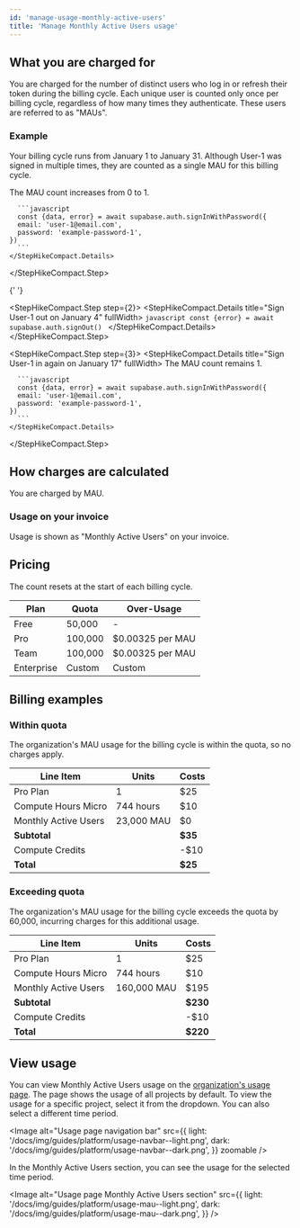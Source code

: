 ```yaml
---
id: 'manage-usage-monthly-active-users'
title: 'Manage Monthly Active Users usage'
---
```


## What you are charged for

You are charged for the number of distinct users who log in or refresh their token during the billing cycle. Each unique user is counted only once per billing cycle, regardless of how many times they authenticate. These users are referred to as "MAUs".

### Example

Your billing cycle runs from January 1 to January 31. Although User-1 was signed in multiple times, they are counted as a single MAU for this billing cycle.

<StepHikeCompact>
  <StepHikeCompact.Step step={1}>
    <StepHikeCompact.Details title="Sign User-1 in on January 3" fullWidth>
      The MAU count increases from 0 to 1.

      ```javascript
      const {data, error} = await supabase.auth.signInWithPassword({
      email: 'user-1@email.com',
      password: 'example-password-1',
    })
      ```
    </StepHikeCompact.Details>

  </StepHikeCompact.Step>

{' '}

<StepHikeCompact.Step step={2}>
  <StepHikeCompact.Details title="Sign User-1 out on January 4" fullWidth>
    ```javascript const {error} = await supabase.auth.signOut() ```
  </StepHikeCompact.Details>
</StepHikeCompact.Step>

  <StepHikeCompact.Step step={3}>
    <StepHikeCompact.Details title="Sign User-1 in again on January 17" fullWidth>
      The MAU count remains 1.

      ```javascript
      const {data, error} = await supabase.auth.signInWithPassword({
      email: 'user-1@email.com',
      password: 'example-password-1',
    })
      ```
    </StepHikeCompact.Details>

  </StepHikeCompact.Step>
</StepHikeCompact>

## How charges are calculated

You are charged by MAU.

### Usage on your invoice

Usage is shown as "Monthly Active Users" on your invoice.

## Pricing

<PricingMau />

<Admonition type="note">

The count resets at the start of each billing cycle.

</Admonition>

| Plan       | Quota   | Over-Usage       |
| ---------- | ------- | ---------------- |
| Free       | 50,000  | -                |
| Pro        | 100,000 | $0.00325 per MAU |
| Team       | 100,000 | $0.00325 per MAU |
| Enterprise | Custom  | Custom           |

## Billing examples

### Within quota

The organization's MAU usage for the billing cycle is within the quota, so no charges apply.

| Line Item            | Units      | Costs   |
| -------------------- | ---------- | ------- |
| Pro Plan             | 1          | $25     |
| Compute Hours Micro  | 744 hours  | $10     |
| Monthly Active Users | 23,000 MAU | $0      |
| **Subtotal**         |            | **$35** |
| Compute Credits      |            | -$10    |
| **Total**            |            | **$25** |

### Exceeding quota

The organization's MAU usage for the billing cycle exceeds the quota by 60,000, incurring charges for this additional usage.

| Line Item            | Units       | Costs    |
| -------------------- | ----------- | -------- |
| Pro Plan             | 1           | $25      |
| Compute Hours Micro  | 744 hours   | $10      |
| Monthly Active Users | 160,000 MAU | $195     |
| **Subtotal**         |             | **$230** |
| Compute Credits      |             | -$10     |
| **Total**            |             | **$220** |

## View usage

You can view Monthly Active Users usage on the [organization's usage page](https://supabase.com/dashboard/org/_/usage). The page shows the usage of all projects by default. To view the usage for a specific project, select it from the dropdown. You can also select a different time period.

<Image
  alt="Usage page navigation bar"
  src={{
    light: '/docs/img/guides/platform/usage-navbar--light.png',
    dark: '/docs/img/guides/platform/usage-navbar--dark.png',
  }}
  zoomable
/>

In the Monthly Active Users section, you can see the usage for the selected time period.

<Image
  alt="Usage page Monthly Active Users section"
  src={{
    light: '/docs/img/guides/platform/usage-mau--light.png',
    dark: '/docs/img/guides/platform/usage-mau--dark.png',
  }}
/>
